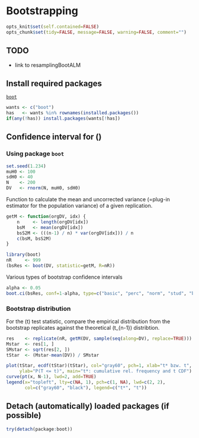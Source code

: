 Bootstrapping
=========================

```r
opts_knit$set(self.contained=FALSE)
opts_chunk$set(tidy=FALSE, message=FALSE, warning=FALSE, comment="")
```

TODO
-------------------------

 - link to resamplingBootALM

Install required packages
-------------------------

[`boot`](http://cran.r-project.org/package=boot)

```r
wants <- c("boot")
has   <- wants %in% rownames(installed.packages())
if(any(!has)) install.packages(wants[!has])
```

Confidence interval for \(\mu\)
-------------------------

### Using package `boot`
    
```r
set.seed(1.234)
muH0 <- 100
sdH0 <- 40
N    <- 200
DV   <- rnorm(N, muH0, sdH0)
```

Function to calculate the mean and uncorrected variance (=plug-in estimator for the population variance) of a given replication.

```r
getM <- function(orgDV, idx) {
    n     <- length(orgDV[idx])
    bsM   <- mean(orgDV[idx])
    bsS2M <- (((n-1) / n) * var(orgDV[idx])) / n
    c(bsM, bsS2M)
}

library(boot)
nR     <- 999
(bsRes <- boot(DV, statistic=getM, R=nR))
```

Various types of bootstrap confidence intervals

```r
alpha <- 0.05
boot.ci(bsRes, conf=1-alpha, type=c("basic", "perc", "norm", "stud", "bca"))
```

### Bootstrap distribution

For the \(t\) test statistic, compare the empirical distribution from the bootstrap replicates against the theoretical \(t_{n-1}\) distribtion.

```r
res    <- replicate(nR, getM(DV, sample(seq(along=DV), replace=TRUE)))
Mstar  <- res[1, ]
SMstar <- sqrt(res[2, ])
tStar  <- (Mstar-mean(DV)) / SMstar
```

```r
plot(tStar, ecdf(tStar)(tStar), col="gray60", pch=1, xlab="t* bzw. t",
     ylab="P(T <= t)", main="t*: cumulative rel. frequency and t CDF")
curve(pt(x, N-1), lwd=2, add=TRUE)
legend(x="topleft", lty=c(NA, 1), pch=c(1, NA), lwd=c(2, 2),
       col=c("gray60", "black"), legend=c("t*", "t"))
```

Detach (automatically) loaded packages (if possible)
-------------------------

```r
try(detach(package:boot))
```
